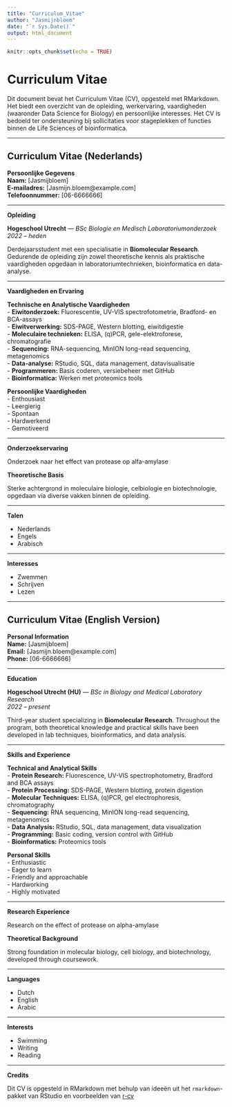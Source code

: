 ```yaml
---
title: "Curriculum_Vitae"
author: "Jasmijnbloem"
date: "`r Sys.Date()`"
output: html_document
---
```


```r
knitr::opts_chunk$set(echo = TRUE)
```


# Curriculum Vitae 

Dit document bevat het Curriculum Vitae (CV), opgesteld met RMarkdown. Het biedt een overzicht van de opleiding, werkervaring, vaardigheden (waaronder Data Science for Biology) en persoonlijke interesses. Het CV is bedoeld ter ondersteuning bij sollicitaties voor stageplekken of functies binnen de Life Sciences of bioinformatica.

---

## Curriculum Vitae (Nederlands)

**Persoonlijke Gegevens**  
**Naam:** [Jasmijbloem]  
**E-mailadres:** [Jasmijn.bloem@example.com]  
**Telefoonnummer:** [06-6666666]

---


__Opleiding__

**Hogeschool Utrecht** — *BSc Biologie en Medisch Laboratoriumonderzoek*  
*2022 – heden*  

Derdejaarsstudent met een specialisatie in **Biomolecular Research**. 
Gedurende de opleiding zijn zowel theoretische kennis als praktische vaardigheden opgedaan in laboratoriumtechnieken, bioinformatica en data-analyse.

---

__Vaardigheden en Ervaring__


**Technische en Analytische Vaardigheden**  
- **Eiwitonderzoek:** Fluorescentie, UV-VIS spectrofotometrie, Bradford- en BCA-assays  
- **Eiwitverwerking:** SDS-PAGE, Western blotting, eiwitdigestie  
- **Moleculaire technieken:** ELISA, (q)PCR, gele-elektroforese, chromatografie  
- **Sequencing:** RNA-sequencing, MinION long-read sequencing, metagenomics  
- **Data-analyse:** RStudio, SQL, data management, datavisualisatie  
- **Programmeren:** Basis coderen, versiebeheer met GitHub  
- **Bioinformatica:** Werken met proteomics tools  


**Persoonlijke Vaardigheden**  
- Enthousiast  
- Leergierig  
- Spontaan  
- Hardwerkend  
- Gemotiveerd



---

__Onderzoekservaring__

Onderzoek naar het effect van protease op alfa-amylase 

__Theoretische Basis__

Sterke achtergrond in moleculaire biologie, celbiologie en biotechnologie, opgedaan via diverse vakken binnen de opleiding.



---

__Talen__

- Nederlands
- Engels
- Arabisch

---

__Interesses__

- Zwemmen  
- Schrijven  
- Lezen  

---


## Curriculum Vitae (English Version)

**Personal Information**  
**Name:** [Jasmijbloem]  
**Email:** [Jasmijn.bloem@example.com]  
**Phone:** [06-6666666]

---

__Education__

**Hogeschool Utrecht (HU)** — *BSc in Biology and Medical Laboratory Research*  
*2022 – present*  

Third-year student specializing in **Biomolecular Research**. Throughout the program, both theoretical knowledge and practical skills have been developed in lab techniques, bioinformatics, and data analysis.

---

__Skills and Experience__

**Technical and Analytical Skills**  
- **Protein Research:** Fluorescence, UV-VIS spectrophotometry, Bradford and BCA assays  
- **Protein Processing:** SDS-PAGE, Western blotting, protein digestion  
- **Molecular Techniques:** ELISA, (q)PCR, gel electrophoresis, chromatography  
- **Sequencing:** RNA sequencing, MinION long-read sequencing, metagenomics  
- **Data Analysis:** RStudio, SQL, data management, data visualization  
- **Programming:** Basic coding, version control with GitHub  
- **Bioinformatics:** Proteomics tools  

**Personal Skills**  
- Enthusiastic  
- Eager to learn  
- Friendly and approachable  
- Hardworking  
- Highly motivated



---

__Research Experience__

Research on the effect of protease on alpha-amylase 

__Theoretical Background__

Strong foundation in molecular biology, cell biology, and biotechnology, developed through coursework.

---

__Languages__

- Dutch
- English 
- Arabic  

---

__Interests__

- Swimming  
- Writing  
- Reading  

---

__Credits__

Dit CV is opgesteld in RMarkdown met behulp van ideeën uit het `rmarkdown`-pakket van RStudio en voorbeelden van [r-cv](https://github.com/mitchelloharawild/vitae) 


